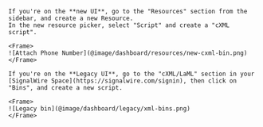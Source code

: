 <Tabs groupId="newVlegacyUI">

<TabItem value="newui" label="New Dashboard">

    If you're on the **new UI**, go to the "Resources" section from the sidebar, and create a new Resource.
    In the new resource picker, select "Script" and create a "cXML script".

    <Frame>
    ![Attach Phone Number](@image/dashboard/resources/new-cxml-bin.png)
    </Frame>

</TabItem>

<TabItem value="legacyui" label="Legacy Dashboard">

    If you're on the **Legacy UI**, go to the "cXML/LaML" section in your [SignalWire Space](https://signalwire.com/signin), then click on "Bins", and create a new script.

    <Frame>
    ![Legacy bin](@image/dashboard/legacy/xml-bins.png)
    </Frame>

</TabItem>
</Tabs>